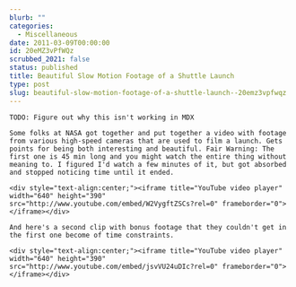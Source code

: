 ```yaml
---
blurb: ""
categories:
  - Miscellaneous
date: 2011-03-09T00:00:00
id: 20eMZ3vPfWQz
scrubbed_2021: false
status: published
title: Beautiful Slow Motion Footage of a Shuttle Launch
type: post
slug: beautiful-slow-motion-footage-of-a-shuttle-launch--20emz3vpfwqz
---
```


```
TODO: Figure out why this isn't working in MDX

Some folks at NASA got together and put together a video with footage from various high-speed cameras that are used to film a launch. Gets points for being both interesting and beautiful. Fair Warning: The first one is 45 min long and you might watch the entire thing without meaning to. I figured I'd watch a few minutes of it, but got absorbed and stopped noticing time until it ended. 

<div style="text-align:center;"><iframe title="YouTube video player" width="640" height="390" src="http://www.youtube.com/embed/W2VygftZSCs?rel=0" frameborder="0"> </iframe></div>

And here's a second clip with bonus footage that they couldn't get in the first one become of time constraints. 

<div style="text-align:center;"><iframe title="YouTube video player" width="640" height="390" src="http://www.youtube.com/embed/jsvVU24uDIc?rel=0" frameborder="0"> </iframe></div>
```